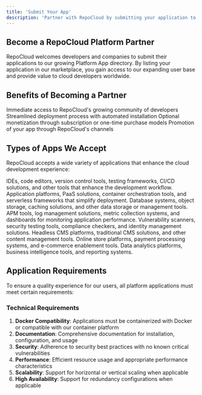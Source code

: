```yaml
---
title: 'Submit Your App'
description: 'Partner with RepoCloud by submitting your application to our Platform App directory'
---
```


## Become a RepoCloud Platform Partner

RepoCloud welcomes developers and companies to submit their applications to our growing Platform App directory. By listing your application in our marketplace, you gain access to our expanding user base and provide value to cloud developers worldwide.

## Benefits of Becoming a Partner

<CardGroup cols={2}>
  <Card title="Built-in User Base" icon="users">
    Immediate access to RepoCloud's growing community of developers
  </Card>
  <Card title="Simplified Distribution" icon="box">
    Streamlined deployment process with automated installation
  </Card>
  <Card title="Revenue Opportunities" icon="money-bill-wave">
    Optional monetization through subscription or one-time purchase models
  </Card>
  <Card title="Marketing Support" icon="bullhorn">
    Promotion of your app through RepoCloud's channels
  </Card>
</CardGroup>

## Types of Apps We Accept

RepoCloud accepts a wide variety of applications that enhance the cloud development experience:

<AccordionGroup>
  <Accordion title="Development Tools">
    IDEs, code editors, version control tools, testing frameworks, CI/CD solutions, and other tools that enhance the development workflow.
  </Accordion>
  <Accordion title="Deployment Platforms">
    Application platforms, PaaS solutions, container orchestration tools, and serverless frameworks that simplify deployment.
  </Accordion>
  <Accordion title="Databases & Storage">
    Database systems, object storage, caching solutions, and other data storage or management tools.
  </Accordion>
  <Accordion title="Monitoring & Observability">
    APM tools, log management solutions, metric collection systems, and dashboards for monitoring application performance.
  </Accordion>
  <Accordion title="Security Tools">
    Vulnerability scanners, security testing tools, compliance checkers, and identity management solutions.
  </Accordion>
  <Accordion title="Content Management Systems">
    Headless CMS platforms, traditional CMS solutions, and other content management tools.
  </Accordion>
  <Accordion title="E-commerce Platforms">
    Online store platforms, payment processing systems, and e-commerce enablement tools.
  </Accordion>
  <Accordion title="Analytics Solutions">
    Data analytics platforms, business intelligence tools, and reporting systems.
  </Accordion>
</AccordionGroup>

## Application Requirements

To ensure a quality experience for our users, all platform applications must meet certain requirements:

### Technical Requirements

1. **Docker Compatibility**: Applications must be containerized with Docker or compatible with our container platform
2. **Documentation**: Comprehensive documentation for installation, configuration, and usage
3. **Security**: Adherence to security best practices with no known critical vulnerabilities
4. **Performance**: Efficient resource usage and appropriate performance characteristics
5. **Scalability**: Support for horizontal or vertical scaling when applicable
6. **High Availability**: Support for redundancy configurations when applicable 